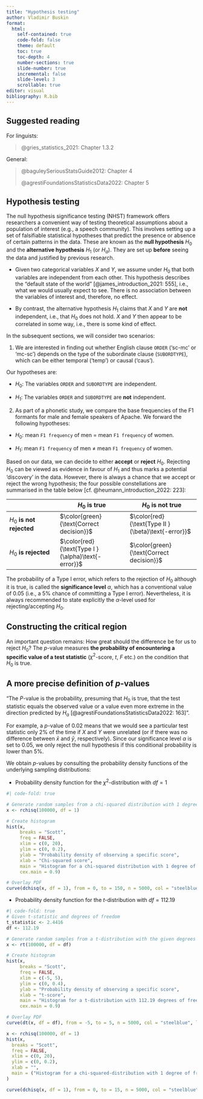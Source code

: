 ```yaml
---
title: "Hypothesis testing"
author: Vladimir Buskin
format:
  html:
    self-contained: true
    code-fold: false
    theme: default
    toc: true
    toc-depth: 4
    number-sections: true
    slide-number: true
    incremental: false
    slide-level: 3
    scrollable: true
editor: visual
bibliography: R.bib
---
```


## Suggested reading

For linguists:

> @gries_statistics_2021: Chapter 1.3.2

General:

> @baguleySeriousStatsGuide2012: Chapter 4
>
> @agrestiFoundationsStatisticsData2022: Chapter 5

## Hypothesis testing {#sec-hyp}

The null hypothesis significance testing (NHST) framework offers
researchers a convenient way of testing theoretical assumptions about a
population of interest (e.g., a speech community). This involves setting
up a set of falsifiable statistical hypotheses that predict the presence
or absence of certain patterns in the data. These are known as the
**null hypothesis** $H_0$ and the **alternative hypothesis** $H_1$ (or
$H_a$). They are set up **before** seeing the data and justified by
previous research.

-   Given two categorical variables $X$ and $Y$, we assume under $H_0$
    that both variables are independent from each other. This hypothesis
    describes the "default state of the world"
    [@james_introduction_2021: 555], i.e., what we would usually expect
    to see. There is no association between the variables of interest
    and, therefore, no effect.

-   By contrast, the alternative hypothesis $H_1$ claims that $X$ and
    $Y$ are **not** independent, i.e., that $H_0$ does not hold. $X$ and
    $Y$ then appear to be correlated in some way, i.e., there is some
    kind of effect.

In the subsequent sections, we will consider two scenarios:

1.  We are interested in finding out whether English clause `ORDER`
    ('sc-mc' or 'mc-sc') depends on the type of the subordinate clause
    (`SUBORDTYPE`), which can be either temporal ('temp') or causal
    ('caus').

Our hypotheses are:

-   $H_0:$ The variables `ORDER` and `SUBORDTYPE` are independent.

-   $H_1:$ The variables `ORDER` and `SUBORDTYPE` are **not**
    independent.

2.  As part of a phonetic study, we compare the base frequencies of the
    F1 formants for male and female speakers of Apache. We forward the
    following hypotheses:

-   $H_0:$ mean `F1 frequency` of men $=$ mean `F1 frequency` of women.

-   $H_1:$ mean `F1 frequency` of men $\ne$ mean `F1 frequency` of
    women.

Based on our data, we can decide to either **accept** or **reject**
$H_0$. Rejecting $H_0$ can be viewed as evidence in favour of $H_1$ and
thus marks a potential 'discovery' in the data. However, there is always
a chance that we accept or reject the wrong hypothesis; the four
possible constellations are summarised in the table below [cf.
@heumann_introduction_2022: 223]:

|                           | $H_0$ is true                                       | $H_0$ is not true                                   |
|-------------------|---------------------------|---------------------------|
| $H_0$ **is not rejected** | $\color{green}{\text{Correct decision}}$            | $\color{red}{\text{Type II } (\beta)\text{-error}}$ |
| $H_0$ **is rejected**     | $\color{red}{\text{Type I } (\alpha)\text{-error}}$ | $\color{green}{\text{Correct decision}}$            |

The probability of a Type I error, which refers to the rejection of
$H_0$ although it is true, is called the **significance level**
$\alpha$, which has a conventional value of $0.05$ (i.e., a 5% chance of
committing a Type I error). Nevertheless, it is always recommended to
state explicitly the $\alpha$-level used for rejecting/accepting $H_0$.

## Constructing the critical region

An important question remains: How great should the difference be for us
to reject $H_0$? The $p$-value measures **the probability of
encountering a specific value of a test statistic** ($\chi^2$-score,
$t$, $F$ etc.) on the condition that $H_0$ is true.

::: callout-note
## A more precise definition of $p$-values

"The $P$-value is the probability, presuming that $H_0$ is true, that
the test statistic equals the observed value or a value even more
extreme in the direction predicted by $H_a$
[@agrestiFoundationsStatisticsData2022: 163]".
:::

For example, a $p$-value of $0.02$ means that we would see a particular
test statistic only 2% of the time if $X$ and $Y$ were unrelated (or if
there was no difference between $\bar{x}$ and $\bar{y}$, respectively).
Since our significance level $\alpha$ is set to $0.05$, we only reject
the null hypothesis if this conditional probability is lower than 5%.

We obtain $p$-values by consulting the probability density functions of
the underlying sampling distributions:

-   Probability density function for the $\chi^2$-distribution with
    $df = 1$

```r
#| code-fold: true

# Generate random samples from a chi-squared distribution with 1 degree of freedom
x <- rchisq(100000, df = 1)

# Create histogram
hist(x,
     breaks = "Scott",
     freq = FALSE,
     xlim = c(0, 20),
     ylim = c(0, 0.2),
     ylab = "Probability density of observing a specific score",
     xlab = "Chi-squared score",
     main = "Histogram for a chi-squared distribution with 1 degree of freedom (df)",
     cex.main = 0.9)

# Overlay PDF
curve(dchisq(x, df = 1), from = 0, to = 150, n = 5000, col = "steelblue", lwd = 2, add = TRUE)

```

-   Probability density function for the $t$-distribution with
    $df = 112.19$

```r
#| code-fold: true
# Given t-statistic and degrees of freedom
t_statistic <- 2.4416
df <- 112.19

# Generate random samples from a t-distribution with the given degrees of freedom
x <- rt(100000, df = df)

# Create histogram
hist(x,
     breaks = "Scott",
     freq = FALSE,
     xlim = c(-5, 5),
     ylim = c(0, 0.4),
     ylab = "Probability density of observing a specific score",
     xlab = "t-score",
     main = "Histogram for a t-distribution with 112.19 degrees of freedom",
     cex.main = 0.9)

# Overlay PDF
curve(dt(x, df = df), from = -5, to = 5, n = 5000, col = "steelblue", lwd = 2, add = TRUE)

```

```r

x <- rchisq(100000, df = 1)
hist(x,
  breaks = "Scott",
  freq = FALSE,
  xlim = c(0, 20),
  ylim = c(0, 0.2),
  xlab = "",
  main = ("Histogram for a chi-squared-distribution with 1 degree of freedom (df)"), cex.main = 0.9
)

curve(dchisq(x, df = 1), from = 0, to = 15, n = 5000, col = "steelblue", lwd = 2, add = T)

```
